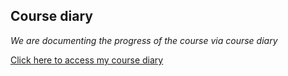 
## Course diary



*We are documenting the progress of the course via course diary*



[Click here to access my course diary](https://*suvvir.github.io/IODS-project/)